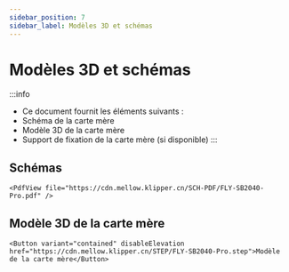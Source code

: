 ```yaml
---
sidebar_position: 7
sidebar_label: Modèles 3D et schémas
---
```




# Modèles 3D et schémas

:::info
* Ce document fournit les éléments suivants :
* Schéma de la carte mère
* Modèle 3D de la carte mère
* Support de fixation de la carte mère (si disponible)
:::

## Schémas

    <PdfView file="https://cdn.mellow.klipper.cn/SCH-PDF/FLY-SB2040-Pro.pdf" />


## Modèle 3D de la carte mère

    <Button variant="contained" disableElevation href="https://cdn.mellow.klipper.cn/STEP/FLY-SB2040-Pro.step">Modèle de la carte mère</Button>

